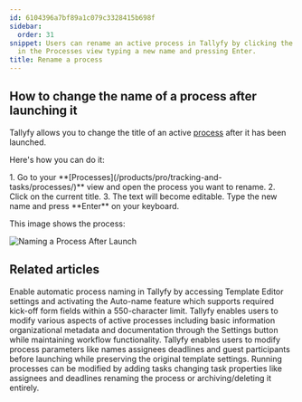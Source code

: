 ```yaml
---
id: 6104396a7bf89a1c079c3328415b698f
sidebar:
  order: 31
snippet: Users can rename an active process in Tallyfy by clicking the current title
  in the Processes view typing a new name and pressing Enter.
title: Rename a process
---
```



## How to change the name of a process after launching it

Tallyfy allows you to change the title of an active [process](/products/pro/tracking-and-tasks/processes/) after it has been launched.

Here's how you can do it:

<Steps>
1. Go to your **[Processes](/products/pro/tracking-and-tasks/processes/)** view and open the process you want to rename.
2. Click on the current title.
3. The text will become editable. Type the new name and press **Enter** on your keyboard.
</Steps>

This image shows the process:

![Naming a Process After Launch](https://screenshots.tallyfy.com/tallyfy%2Fpro%2Fdesktop-light-change-process-name.png)


## Related articles
<CardGrid>
<LinkTitleCard header="<b>Edit Processes > Auto-name a process in Tallyfy</b>" href="/products/pro/tracking-and-tasks/processes/edit-processes/how-can-i-auto-name-a-process-in-tallyfy/" > Enable automatic process naming in Tallyfy by accessing Template Editor settings and activating the Auto-name feature which supports required kick-off form fields within a 550-character limit. </LinkTitleCard>
<LinkTitleCard header="<b>Edit Processes > Edit tasks and process properties</b>" href="/products/pro/tracking-and-tasks/processes/edit-processes/how-can-i-edit-tasks-and-processes-in-tallyfy/" > Tallyfy enables users to modify various aspects of active processes including basic information organizational metadata and documentation through the Settings button while maintaining workflow functionality. </LinkTitleCard>
<LinkTitleCard header="<b>Launching > Edit before launch</b>" href="/products/pro/launching/how-can-i-edit-a-process-before-launching/" > Tallyfy enables users to modify process parameters like names assignees deadlines and guest participants before launching while preserving the original template settings. </LinkTitleCard>
<LinkTitleCard header="<b>Processes > Edit processes</b>" href="/products/pro/tracking-and-tasks/processes/edit-processes/" > Running processes can be modified by adding tasks changing task properties like assignees and deadlines renaming the process or archiving/deleting it entirely. </LinkTitleCard>
</CardGrid>